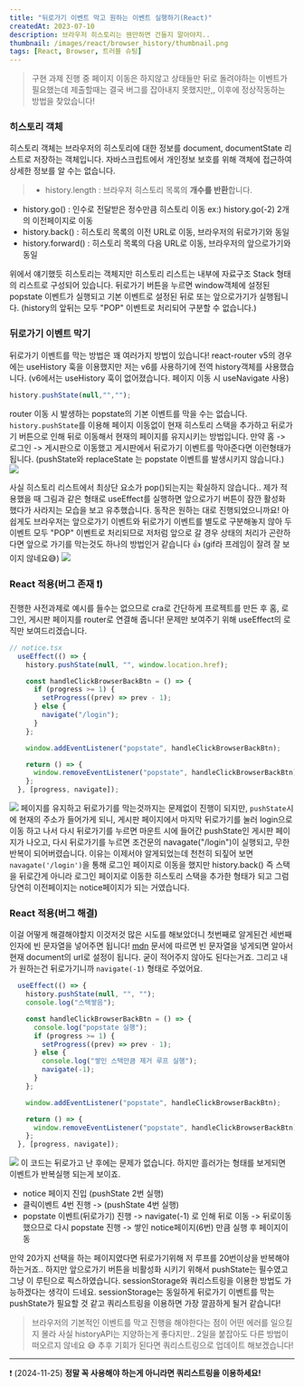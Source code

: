 ```yaml
---
title: "뒤로가기 이벤트 막고 원하는 이벤트 실행하기(React)"
createdAt: 2023-07-10
description: 브라우저 히스토리는 웬만하면 건들지 말아야지..
thumbnail: /images/react/browser_history/thumbnail.png
tags: [React, Browser, 트러블 슈팅]
---
```


> 구현 과제 진행 중 페이지 이동은 하지않고 상태들만 뒤로 돌려야하는 이벤트가 필요했는데 제출할때는 결국 버그를 잡아내지 못했지만,, 이후에 정상작동하는 방법을 찾았습니다!

### 히스토리 객체
히스토리 객체는 브라우저의 히스토리에 대한 정보를 document, documentState 리스트로 저장하는 객체입니다. 자바스크립트에서 개인정보 보호를 위해 객체에 접근하여 상세한 정보를 알 수는 없습니다.
>- history.length : 브라우저 히스토리 목록의 **개수를 반환**합니다.
- history.go() : 인수로 전달받은 정수만큼 히스토리 이동 	ex:) history.go(-2) 2개의 이전페이지로 이동
- history.back() : 히스토리 목록의 이전 URL로 이동, 브라우저의 뒤로가기와 동일
- history.forward() : 히스토리 목록의 다음 URL로 이동, 브라우저의 앞으로가기와 동일

위에서 얘기했듯 히스토리는 객체지만 히스토리 리스트는 내부에 자료구조 Stack 형태의 리스트로 구성되어 있습니다. 뒤로가기 버튼을 누르면 window객체에 설정된 popstate 이벤트가 실행되고 기본 이벤트로 설정된 뒤로 또는 앞으로가기가 실행됩니다. (history의 앞뒤는 모두 "POP" 이벤트로 처리되어 구분할 수 없습니다.)

### 뒤로가기 이벤트 막기
뒤로가기 이벤트를 막는 방법은 꽤 여러가지 방법이 있습니다! react-router v5의 경우에는 useHistory 훅을 이용했지만 저는 v6를 사용하기에 전역 history객체를 사용했습니다. (v6에서는 useHistory 훅이 없어졌습니다. 페이지 이동 시 useNavigate 사용)

```js showLineNumbers
history.pushState(null,"","");
```
router 이동 시 발생하는 popstate의 기본 이벤트를 막을 수는 없습니다. `history.pushState`를 이용해 페이지 이동없이 현재 히스토리 스택을 추가하고 뒤로가기 버튼으로 인해 뒤로 이동해서 현재의 페이지를 유지시키는 방법입니다. 만약 홈 -> 로그인 -> 게시판으로 이동했고 게시판에서 뒤로가기 이벤트를 막아준다면 이런형태가 됩니다. (pushState와 replaceState 는 popstate 이벤트를 발생시키지 않습니다.)
![](/images/react/browser_history/1.png)

사실 히스토리 리스트에서 최상단 요소가 pop()되는지는 확실하지 않습니다.. 제가 적용했을 때 그림과 같은 형태로 useEffect를 실행하면 앞으로가기 버튼이 잠깐 활성화 했다가 사라지는 모습을 보고 유추했습니다. 동작은 원하는 대로 진행되었으니까요! 아쉽게도 브라우저는 앞으로가기 이벤트와 뒤로가기 이벤트를 별도로 구분해놓지 않아 두 이벤트 모두 "POP" 이벤트로 처리되므로 저처럼 앞으로 갈 경우 상태의 처리가 곤란하다면 앞으로 가기를 막는것도 하나의 방법인거 같습니다 👍 (gif라 프레임이 잘려 잘 보이지 않네요😅)
![](/images/react/browser_history/2.gif)

### React 적용(버그 존재 ❗️)
진행한 사전과제로 예시를 들수는 없으므로 cra로 간단하게 프로젝트를 만든 후 홈, 로그인, 게시판 페이지를 router로 연결해 줍니다! 문제만 보여주기 위해 useEffect의 로직만 보여드리겠습니다.
```js showLineNumbers
// notice.tsx
  useEffect(() => {
    history.pushState(null, "", window.location.href);

    const handleClickBrowserBackBtn = () => {
      if (progress >= 1) {
        setProgress((prev) => prev - 1);
      } else {
        navigate("/login");
      }
    };

    window.addEventListener("popstate", handleClickBrowserBackBtn);

    return () => {
      window.removeEventListener("popstate", handleClickBrowserBackBtn);
    };
  }, [progress, navigate]);
```
![](/images/react/browser_history/3.gif) 페이지를 유지하고 뒤로가기를 막는것까지는 문제없이 진행이 되지만, `pushState`시에 현재의 주소가 들어가게 되니, 게시판 페이지에서 마지막 뒤로가기를 눌러 login으로 이동 하고 나서 다시 뒤로가기를 누르면 마운트 시에 들어간 pushState인 게시판 페이지가 나오고, 다시 뒤로가기를 누르면 조건문의 navagate("/login")이 실행되고, 무한반복이 되어버렸습니다.
이유는 이제서야 알게되었는데 천천히 되짚어 보면 `navagate('/login')`을 통해 로그인 페이지로 이동을 했지만 history.back() 즉 스택을 뒤로간게 아니라 로그인 페이지로 이동한 히스토리 스택을 추가한 형태가 되고 그럼 당연히 이전페이지는 notice페이지가 되는 거였습니다.



### React 적용(버그 해결)
이걸 어떻게 해결해야할지 이것저것 많은 시도를 해보았더니 첫번째로 알게된건 세번째 인자에 빈 문자열을 넣어주면 됩니다! [mdn](https://developer.mozilla.org/ko/docs/Web/API/History/pushState) 문서에 따르면 빈 문자열을 넣게되면 알아서 현재 document의 url로 설정이 됩니다. 굳이 적어주지 않아도 된다는거죠. 그리고 내가 원하는건 뒤로가기니까 `navigate(-1)` 형태로 주었어요.
```js showLineNumbers
  useEffect(() => {
    history.pushState(null, "", "");
    console.log("스택쌓음");

    const handleClickBrowserBackBtn = () => {
      console.log("popstate 실행");
      if (progress >= 1) {
        setProgress((prev) => prev - 1);
      } else {
        console.log("쌓인 스택만큼 제거 루프 실행");
        navigate(-1);
      }
    };

    window.addEventListener("popstate", handleClickBrowserBackBtn);

    return () => {
      window.removeEventListener("popstate", handleClickBrowserBackBtn);
    };
  }, [progress, navigate]);
```
![](/images/react/browser_history/4.gif) 이 코드는 뒤로가고 난 후에는 문제가 없습니다. 하지만 흘러가는 형태를 보게되면 이벤트가 반복실행 되는게 보이죠.
- notice 페이지 진입 (pushState 2번 실행)
- 클릭이벤트 4번 진행 -> (pushState 4번 실행)
- popstate 이벤트(뒤로가기) 진행 -> navigate(-1) 로 인해 뒤로 이동 -> 뒤로이동 했으므로 다시 popstate 진행 -> 쌓인 notice페이지(6번) 만큼 실행 후 페이지이동

만약 20가지 선택을 하는 페이지였다면 뒤로가기위해 저 루프를 20번이상을 반복해야 하는거죠.. 하지만 앞으로가기 버튼을 비활성화 시키기 위해서 pushState는 필수였고 그냥 이 루틴으로 픽스하였습니다.
sessionStorage와 쿼리스트링을 이용한 방법도 가능하겠다는 생각이 드네요. sessionStorage는 동일하게 뒤로가기 이벤트를 막는 pushState가 필요할 것 같고 쿼리스트링을 이용하면 가장 깔끔하게 될거 같습니다! 

> 브라우저의 기본적인 이벤트를 막고 진행을 해야한다는 점이 어떤 에러를 일으킬지 몰라 사실 historyAPI는 지양하는게 좋다지만.. 2일을 붙잡아도 다른 방법이 떠오르지 않네요 😅 추후 기회가 된다면 쿼리스트링으로 업데이트 해보겠습니다!
***
❗️ (2024-11-25) **정말 꼭 사용해야 하는게 아니라면 쿼리스트링을 이용하세요!**